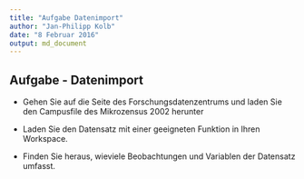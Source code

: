 ```yaml
---
title: "Aufgabe Datenimport"
author: "Jan-Philipp Kolb"
date: "8 Februar 2016"
output: md_document
---
```


## Aufgabe - Datenimport

- Gehen Sie auf die Seite des Forschungsdatenzentrums und laden Sie den Campusfile des Mikrozensus 2002 herunter
- Laden Sie den Datensatz mit einer geeigneten Funktion in Ihren Workspace.

- Finden Sie heraus, wieviele Beobachtungen und Variablen der Datensatz umfasst.
